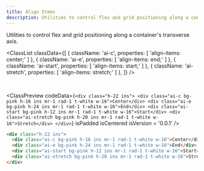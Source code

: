 ```yaml
---
title: Align Items
description: Utilities to control flex and grid positioning along a container's transverse axis.
---
```



Utilities to control flex and grid positioning along a container's transverse axis.

<ClassList
  classData={[
    {
      className: 'ai-c',
      properties: [
        'align-items: center;'
      ]
    },
    {
      className: 'ai-e',
      properties: [
        'align-items: end;'
      ]
    },
    {
      className: 'ai-start',
      properties: [
        'align-items: start;'
      ]
    },
    {
      className: 'ai-stretch',
      properties: [
        'align-items: stretch;'
      ]
    },
  ]}
/>

<br />

<ClassPreview
  codeData={`
    <div class="h-22 ins">
        <div class="ai-c bg-pink h-16 ins mr-1 rad-1 t-white w-16">Center</div>
        <div class="ai-e bg-pink h-24 ins mr-1 rad-1 t-white w-16">End</div>
        <div class="ai-start bg-pink h-12 ins mr-1 rad-1 t-white w-16">Start</div>
        <div class="ai-stretch bg-pink h-20 ins mr-1 rad-1 t-white w-16">Stretch</div>
    </div>
  `}
  isPadded
  isCentered
  isVersion = '0.0.1'
/>

```html
<div class="h-22 ins">
  <div class="ai-c bg-pink h-16 ins mr-1 rad-1 t-white w-16">Center</div>
  <div class="ai-e bg-pink h-24 ins mr-1 rad-1 t-white w-16">End</div>
  <div class="ai-start bg-pink h-12 ins mr-1 rad-1 t-white w-16">Start</div>
  <div class="ai-stretch bg-pink h-20 ins mr-1 rad-1 t-white w-16">Stretch</div>
</div>
```